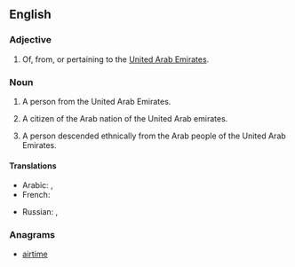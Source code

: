 {{also|emirati}}
==English==

===Adjective===
{{en-adj|-}}

# Of, from, or pertaining to the [[United Arab Emirates]].

===Noun===
{{en-noun}}

# A person from the United Arab Emirates.
# {{historical}} A citizen of the Arab nation of the United Arab emirates.
# A person descended ethnically from the Arab people of the United Arab Emirates.

====Translations====
{{trans-top|A person from the United Arab Emirates}}
* Arabic: {{t|ar|إماراتي‎|m|tr='imaraatiy|sc=Arab}}, {{t|ar|إماراتية|f|tr='imaratíyya|sc=Arab}}
* French: {{t-|fr|émirati}}
{{trans-mid}}
* Russian: {{t|ru|эмиратец|m|tr=emirátec|sc=Cyrl}}, {{t|ru|эмиратка|f|tr=emirátka|sc=Cyrl}}
{{trans-bottom}}

===Anagrams===
* {{alphagram|aeiimrt}} [[airtime#English|airtime]]
